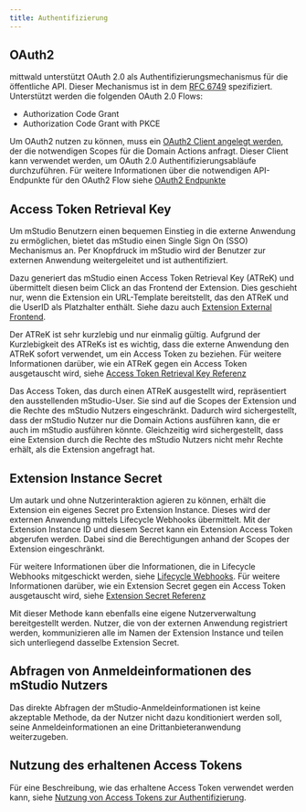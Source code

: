 ```yaml
---
title: Authentifizierung
---
```


## OAuth2

mittwald unterstützt OAuth 2.0 als Authentifizierungsmechanismus für die öffentliche API. Dieser Mechanismus ist in dem [RFC 6749](https://tools.ietf.org/html/rfc6749) spezifiziert. Unterstützt werden die folgenden OAuth 2.0 Flows:

- Authorization Code Grant
- Authorization Code Grant with PKCE

Um OAuth2 nutzen zu können, muss ein [OAuth2 Client angelegt werden](../../../how-to/manage-oauth-clients),
der die notwendigen Scopes für die Domain Actions anfragt.
Dieser Client kann verwendet werden, um OAuth 2.0 Authentifizierungsabläufe durchzuführen.
Für weitere Informationen über die notwendigen API-Endpunkte für den OAuth2 Flow siehe [OAuth2 Endpunkte](../../../reference/api#oauth2)

## Access Token Retrieval Key

Um mStudio Benutzern einen bequemen Einstieg in die externe Anwendung zu ermöglichen,
bietet das mStudio einen Single Sign On (SSO) Mechanismus an.
Per Knopfdruck im mStudio wird der Benutzer zur externen Anwendung weitergeleitet und ist authentifiziert.

Dazu generiert das mStudio einen Access Token Retrieval Key (ATReK) und übermittelt diesen beim Click an das Frontend der Extension.
Dies geschieht nur, wenn die Extension ein URL-Template bereitstellt, das den ATReK und die UserID als Platzhalter enthält.
Siehe dazu auch [Extension External Frontend](../../extensions#external-frontend).

Der ATReK ist sehr kurzlebig und nur einmalig gültig.
Aufgrund der Kurzlebigkeit des ATReKs ist es wichtig, dass die externe Anwendung den ATReK sofort verwendet, um ein Access Token zu beziehen.
Für weitere Informationen darüber, wie ein ATReK gegen ein Access Token ausgetauscht wird, siehe [Access Token Retrieval Key Referenz](../../../reference/api#verwendung-eines-access-token-retrieval-keys)

Das Access Token, das durch einen ATReK ausgestellt wird, repräsentiert den ausstellenden mStudio-User.
Sie sind auf die Scopes der Extension und die Rechte des mStudio Nutzers eingeschränkt.
Dadurch wird sichergestellt, dass der mStudio Nutzer nur die Domain Actions ausführen kann, die er auch im mStudio ausführen könnte.
Gleichzeitig wird sichergestellt, dass eine Extension durch die Rechte des mStudio Nutzers nicht mehr Rechte erhält, als die Extension angefragt hat.

## Extension Instance Secret

Um autark und ohne Nutzerinteraktion agieren zu können, erhält die Extension ein eigenes Secret pro Extension Instance.
Dieses wird der externen Anwendung mittels Lifecycle Webhooks übermittelt.
Mit der Extension Instance ID und diesem Secret kann ein Extension Access Token abgerufen werden.
Dabei sind die Berechtigungen anhand der Scopes der Extension eingeschränkt.

Für weitere Informationen über die Informationen, die in Lifecycle Webhooks mitgeschickt werden, siehe [Lifecycle Webhooks](../../../reference/webhooks).
Für weitere Informationen darüber, wie ein Extension Secret gegen ein Access Token ausgetauscht wird, siehe [Extension Secret Referenz](../../../reference/api#authentifizierung-mittels-extension-instance-secret)

Mit dieser Methode kann ebenfalls eine eigene Nutzerverwaltung bereitgestellt werden.
Nutzer, die von der externen Anwendung registriert werden,
kommunizieren alle im Namen der Extension Instance und teilen sich unterliegend dasselbe Extension Secret.

## Abfragen von Anmeldeinformationen des mStudio Nutzers

Das direkte Abfragen der mStudio-Anmeldeinformationen ist keine akzeptable Methode,
da der Nutzer nicht dazu konditioniert werden soll, seine Anmeldeinformationen an eine Drittanbieteranwendung weiterzugeben.

## Nutzung des erhaltenen Access Tokens

Für eine Beschreibung, wie das erhaltene Access Token verwendet werden kann, siehe [Nutzung von Access Tokens zur Authentifizierung](../../../reference/api#nutzung-von-access-tokens-zur-authentifizierung).
